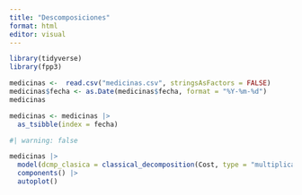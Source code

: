 ```yaml
---
title: "Descomposiciones"
format: html
editor: visual
---
```

```r
library(tidyverse)
library(fpp3)
```

```r
medicinas <-  read.csv("medicinas.csv", stringsAsFactors = FALSE)
medicinas$fecha <- as.Date(medicinas$fecha, format = "%Y-%m-%d")
medicinas
```

```r
medicinas <- medicinas |>
  as_tsibble(index = fecha)
```


```r
#| warning: false

medicinas |>
  model(dcmp_clasica = classical_decomposition(Cost, type = "multiplicative")) |>
  components() |>
  autoplot()
```



































